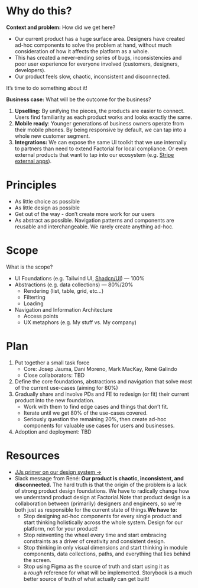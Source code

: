# Why do this?

**Context and problem:** How did we get here?

- Our current product has a huge surface area. Designers have created ad-hoc components to solve the problem at hand, without much consideration of how it affects the platform as a whole.
- This has created a never-ending series of bugs, inconsistencies and poor user experience for everyone involved (customers, designers, developers).
- Our product feels slow, chaotic, inconsistent and disconnected.

It’s time to do something about it!

**Business case:** What will be the outcome for the business?

1. **Upselling:** By unifying the pieces, the products are easier to connect. Users find familiarity as each product works and looks exactly the same.
2. **Mobile ready**: Younger generations of business owners operate from their mobile phones. By being responsive by default, we can tap into a whole new customer segment.
3. **Integrations:** We can expose the same UI toolkit that we use internally to partners than need to extend Factorial for local compliance. Or even external products that want to tap into our ecosystem (e.g. [Stripe external apps](https://docs.stripe.com/stripe-apps/design?locale=es-ES)).

# Principles

- As little choice as possible
- As little design as possible
- Get out of the way - don’t create more work for our users
- As abstract as possible. Navigation patterns and components are reusable and interchangeable. We rarely create anything ad-hoc.

# Scope

What is the scope?

- UI Foundations (e.g. Tailwind UI, [Shadcn/UI](https://ui.shadcn.com/)) — 100%
- Abstractions (e.g. data collections) — 80%/20%
  - Rendering (list, table, grid, etc…)
  - Filterting
  - Loading
- Navigation and Information Architecture
  - Access points
  - UX metaphors (e.g. My stuff vs. My company)

# Plan

1. Put together a small task force
   - Core: Josep Jauma, Dani Moreno, Mark MacKay, René Galindo
   - Close collaborators: TBD
2. Define the core foundations, abstractions and navigation that solve most of the current use-cases (aiming for 80%)
3. Gradually share and involve PDs and FE to redesign (or fit) their current product into the new foundation.
   - Work with them to find edge cases and things that don’t fit.
   - Iterate until we get 80% of the use-cases covered.
   - Seriously question the remaining 20%, then create ad-hoc components for valuable use cases for users and businesses.
4. Adoption and deployment: TBD

# Resources

- [JJs primer on our design system →](https://factorialteam.slack.com/archives/C03RA7K1XNU/p1710840973202519)
- Slack message from René:
  **Our product is chaotic, inconsistent, and disconnected.** The hard truth is that the origin of the problem is a lack of strong product design foundations. We have to radically change how we understand product design at Factorial.Note that product design is a collaboration between (primarily) designers and engineers, so we're both just as responsible for the current state of things.**We have to:**
  - Stop designing ad-hoc components for every single product and start thinking holistically across the whole system. Design for our platform, not for your product!
  - Stop reinventing the wheel every time and start embracing constraints as a driver of creativity and consistent design.
  - Stop thinking in only visual dimensions and start thinking in module components, data collections, paths, and everything that lies behind the screen.
  - Stop using Figma as the source of truth and start using it as a *rough* reference for what will be implemented. Storybook is a much better source of truth of what actually can get built!
